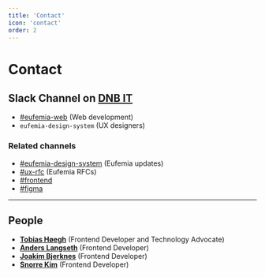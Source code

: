 ```yaml
---
title: 'Contact'
icon: 'contact'
order: 2
---
```


# Contact

## Slack Channel on [DNB IT](https://dnb-it.slack.com)

- [#eufemia-web](https://dnb-it.slack.com/archives/CMXABCHEY) (Web development)
- `eufemia-design-system` (UX designers)

### Related channels

- [#eufemia-design-system](https://dnb-it.slack.com/archives/GDZ69FC5C) (Eufemia updates)
- [#ux-rfc](https://dnb-it.slack.com/archives/C014NMBQ5SQ) (Eufemia RFCs)
- [#frontend](https://dnb-it.slack.com/archives/CFC7QK21E)
- [#figma](https://dnb-it.slack.com/archives/CEA5N836V)

---

## People

- **[Tobias Høegh](https://dnb.enterprise.slack.com/user/@WE2M4E65N)** (Frontend Developer and Technology Advocate)
- **[Anders Langseth](https://dnb.enterprise.slack.com/user/@U01MN8KA0UU)** (Frontend Developer)
- **[Joakim Bjerknes](https://dnb.enterprise.slack.com/user/@U04NPQR5YE8)** (Frontend Developer)
- **[Snorre Kim](https://dnb.enterprise.slack.com/user/@U04VCASJDEK)** (Frontend Developer)
